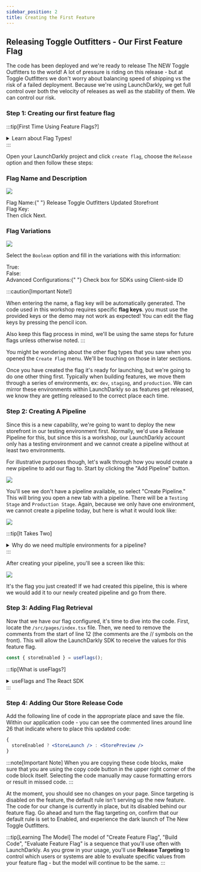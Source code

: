 ```yaml
---
sidebar_position: 2
title: Creating the First Feature
---
```



## Releasing Toggle Outfitters - Our First Feature Flag

The code has been deployed and we're ready to release The NEW Toggle Outfitters to the world! A lot of pressure is riding on this release - but at Toggle Outfitters we don't worry about balancing speed of shipping vs the risk of a failed deployment. Because we're using LaunchDarkly, we get full control over both the velocity of releases as well as the stability of them. We can control our risk.

### Step 1: Creating our first feature flag

:::tip[First Time Using Feature Flags?]

<details>
  <summary> Learn about Flag Types! </summary>
  <p>
    Feature flags are a control point for engineering teams to choose how code
    is executed. In this case, we're going to use feature flags to release new
    capabilities, migrate systems, collect experiment data, and more! A quick
    breakdown of the types of flags you can use:
  </p>
  <ul>
    <li>
      {" "}
      <strong>Boolean</strong>: This is the flag type that most folks are familiar
      with. Most often it's used to specify which code block should run: when the
      flag is set to `true` run this, if it's `false` run something else.{" "}
    </li>
    <li>
      {" "}
      <strong>String</strong> Sometimes we want to have more choices than just `true/false`.
      We have have 3 or 4 variations. String flags let us return a string value to
      the code in order to do something. For instance, say I want to choose a red,
      blue, or yellow background. I could use a string flag to serve, `red`, `blue`
      or `yellow`, and render the code accordingly.
    </li>
    <li>
      {" "}
      <strong>Number</strong> Similar to string flags, but when we want different
      integer variations. Think like columns or rows in a table.{" "}
    </li>
    <li>
      {" "}
      <strong>JSON Objects</strong> Using key/value pairs can be helpful when updating
      code that utilizes variables. Think like updating the region or table name
      in an API. We can use flags to serve different variations if we're hitting
      multiple regions or switching between tables.
    </li>
  </ul>
</details>
:::

Open your LaunchDarkly project and click `create flag`, choose the `Release` option and then follow these steps:

### Flag Name and Description

![](@assets/img/first-flag-screen.png)

<div className="text-lg font-bold text-blue-500">
  Flag Name:{" "}
  <span className="text-black dark:text-white font-normal">
    Release Toggle Outfitters Updated Storefront
  </span>
</div>
<div className="flex items-center space-x-3">
  <span className="text-lg text-blue-500 font-bold">Flag Key:</span>
  <CopyField value="storeEnabled" client:load />
</div>
Then click Next.

### Flag Variations

![](@assets/img/second-flag-screen.png)

Select the `Boolean` option and fill in the variations with this information:

<div className="flex items-center space-x-3">
<span className="text-lg text-blue-500 font-bold">True:</span>
<CopyField value='Store Enabled' client:load />
</div>
<div className="flex items-center space-x-3">
<span className="text-lg font-bold text-blue-500">False:</span>
<CopyField value='Store Disabled' client:load />
</div>
<div className="text-lg font-bold text-blue-500">
Advanced Configurations:{" "}
<span className="text-black dark:text-white font-normal">Check box for SDKs using Client-side ID</span>

  </div>

:::caution[Important Note!]

When entering the name, a flag key will be automatically generated. The code used in this workshop requires specific **flag keys**. you must use the provided keys or the demo may not work as expected! You can edit the flag keys by pressing the pencil icon.

Also keep this flag process in mind, we'll be using the same steps for future flags unless otherwise noted.
:::

You might be wondering about the other flag types that you saw when you opened the `Create Flag` menu. We'll be touching on those in later sections.

Once you have created the flag it's ready for launching, but we're going to do one other thing first. Typically when building features, we move them through a series of environments, ex: `dev`, `staging`, and `production`. We can mirror these environments within LaunchDarkly so as features get released, we know they are getting released to the correct place each time.

### Step 2: Creating A Pipeline

Since this is a new capability, we're going to want to deploy the new storefront in our testing environment first. Normally, we'd use a Release Pipeline for this, but since this is a workshop, our LaunchDarkly account only has a testing environment and we cannot create a pipeline without at least two environments.  

For illustrative purposes though, let's walk through how you would create a new pipeline to add our flag to. Start by clicking the "Add Pipeline" button.

![](@assets/img/add-pipeline.png)

You'll see we don't have a pipeline available, so select "Create Pipeline." This will bring you open a new tab with a pipeline. There will be a `Testing Stage` and `Production Stage`. Again, because we only have one environment, we cannot create a pipeline today, but here is what it would look like:

![](@assets/img/create-pipeline.png)

:::tip[It Takes Two]
<details>
<summary>Why do we need multiple environments for a pipeline?</summary>
<p>
 Think about what the release pipeline looks like in your organization, how many environments do you have? Do you have `dev`, `testing`, `qa`, and `production`? Because of this LaunchDarkly requires that you have at least two phases in a release pipeline **and** that you have a LaunchDarkly environment attached to each phase. The LaunchDarkly project you are using in this workshop only has one environment. So we need add that environment to both stages.  
</p>
</details>
:::


After creating your pipeline, you'll see a screen like this:

![](@assets/img/add-flag-pipeline.png)

It's the flag you just created! If we had created this pipeline, this is where we would add it to our newly created pipeline and go from there.

### Step 3: Adding Flag Retrieval

Now that we have our flag configured, it's time to dive into the code. First, locate the `/src/pages/index.tsx` file. Then, we need to remove the comments from the start of line 12 (the comments are the // symbols on the front). This will allow the LaunchDarkly SDK to receive the values for this feature flag.

```jsx title="/src/pages/index.tsx"
const { storeEnabled } = useFlags();
```

:::tip[What is useFlags?]

<details>
  <summary> useFlags and The React SDK </summary>
  `useFlags` comes from the [LaunchDarkly React SDK](https://docs.launchdarkly.com/sdk/client-side/react/react-web)
  and is a wrapper (helper) for getting all flags for your current user in the environment.
  It acts an easy way to quickly get all flags. In this case, we deconstruct the
  `storeEnabled` flag from the payload, and are able to use it throughout the component.
</details>
:::

### Step 4: Adding Our Store Release Code

Add the following line of code in the appropriate place and save the file. Within our application code - you can see the commented lines around line 26 that indicate where to place this updated code:

```jsx title="/src/pages/index.tsx"
{
  storeEnabled ? <StoreLaunch /> : <StorePreview />
}
```

:::note[Important Note]
When you are copying these code blocks, make sure that you are using the copy code button in the upper right corner of the code block itself. Selecting the code manually may cause formatting errors or result in missed code.
:::

At the moment, you should see no changes on your page. Since targeting is disabled on the feature, the default rule isn't serving up the new feature. The code for our change is currently in place, but its disabled behind our feature flag. Go ahead and turn the flag targeting on, confirm that our default rule is set to Enabled, and experience the dark launch of The New Toggle Outfitters.

:::tip[Learning The Model]
The model of "Create Feature Flag", "Build Code", "Evaluate Feature Flag" is a sequence that you'll use often with LaunchDarkly. As you grow in your usage, you'll use **Release Targeting** to control which users or systems are able to evaluate specific values from your feature flag - but the model will continue to be the same.
:::
